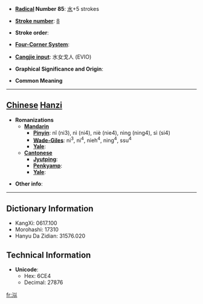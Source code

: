 * '''[[Wiktionary:Chinese radical index| Radical]] Number 85''': [[Wiktionary:Chinese radical index 水|水]]+5 strokes

* '''[[Wiktionary:Chinese total strokes index|Stroke number]]''': [[Wiktionary:Chinese total strokes index 8|8]]

* '''Stroke order''': 

* '''[[Wiktionary:Chinese four corner index|Four-Corner System]]''': 

* '''[[Wiktionary:Chinese Cangjie index|Cangjie input]]''': 水女戈人 (EVIO)

* '''Graphical Significance and Origin''': 

* '''Common Meaning'''

----

== [[Chinese]] [[Hanzi]] ==

* '''Romanizations'''
** '''[[Mandarin]]'''
*** '''[[Pinyin]]''': nǐ (ni3), nì (ni4), niè (nie4), nìng (ning4), sì (si4)
*** '''[[Wade-Giles]]''': ni<sup>3</sup>, ni<sup>4</sup>, nieh<sup>4</sup>, ning<sup>4</sup>, ssu<sup>4</sup>
*** '''[[Yale]]''': 
** '''[[Cantonese]]'''
*** '''[[Jyutping]]''':
*** '''[[Penkyamp]]''': 
*** '''[[Yale]]''': 

* '''Other info''': 

----

== Dictionary Information ==

* KangXi: 0617.100
* Morohashi: 17310
* Hanyu Da Zidian: 31576.020

== Technical Information ==

* '''Unicode''':
** Hex: 6CE4
** Decimal: 27876

[[fr:泤]]